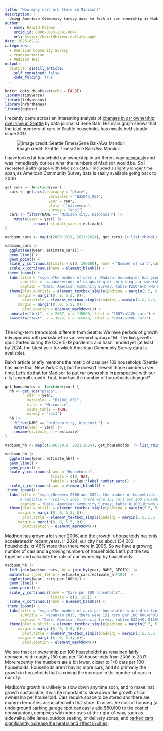 ```yaml
---
title: "How many cars are there in Madison?"
description: |
  Using American Community Survey data to look at car ownership in Madison over time.
author:
  - name: Harald Kliems 
    orcid_id: 0000-0003-2542-0047
    url: https://haraldkliems.netlify.app/
date: 2025-09-21
categories:
  - American Community Survey
  - transportation
  - Madison (WI)
output:
  distill::distill_article:
    self_contained: false
    code_folding: true
---
```


```r
knitr::opts_chunk$set(echo = FALSE)
library(tidyverse)
library(tidycensus)
library(hrbrthemes)
library(ggtext)
```

I recently came across an interesting analysis of [changes in car ownership over time in Seattle](https://www.seattletimes.com/seattle-news/data/as-seattle-grew-the-number-of-cars-here-has-barely-budged-since-2017/) by data journalist Gene Balk. His main graph shows that the total numbers of cars in Seattle households has mostly held steady since 2017:

![Image credit: Seattle Times/Gene Balk/Ava Mandoli](img/cars-population-final.jpg)

I have looked at household car ownership in a different way [previously](https://haraldkliems.netlify.app/posts/2024-02-29-where-are-the-4-car-households/) and was immediately curious what the numbers of Madison would be. So I recreated Balk's graph with Madison data. I included a slightly longer time span, as American Community Survey data is easily available going back to 2006. 



```r
get_cars <- function(year) {
  cars <- get_acs(geography = "place", 
                    variables = "B25046_001", 
                    year = year, 
                    state = "Wisconsin", 
                    survey = "acs1")
  cars |> filter(NAME == "Madison city, Wisconsin") |> 
    mutate(year = year) |> 
             rename(estimate_cars = estimate)
}

madison_cars <- map(c(2006:2019, 2021:2024), get_cars) |> list_rbind()
```

```r
madison_cars |> 
  ggplot(aes(year, estimate_cars)) +
  geom_line() +
  geom_point() +
  scale_y_continuous(limits = c(0, 190000), name = "Number of cars",labels = scales::label_number_auto()) +
  scale_x_continuous(name = element_blank()) +
 theme_ipsum() +
  labs(title = "<span>The number of cars in Madison households has grown from 136k in 2007 to 188k in 2024</span>",
       subtitle = "<span>Periods of stagnating or shrinking car ownership (2009-14, 2017-19) alternate with periods of growth (2007-09, 2014-17, 2021-24), most recently during and after the COVID-19 pandemic</span>",
       caption = "Data: American Community Survey, table B25046<br>No data available for 2020. Margins of error not shown.<br>Visualization: Harald Kliems") +
  theme(plot.subtitle = element_textbox_simple(padding = margin(5.5, 5.5, 5.5, 5.5),
      margin = margin(0, 0, 5.5, 0)),
        plot.title = element_textbox_simple(padding = margin(5.5, 5.5, 5.5, 5.5),
      margin = margin(0, 0, 5.5, 0)),
        plot.caption = element_markdown()) +
  annotate("text", x = 2007, y = 115000, label = "2007\n132k cars") +
  annotate("text", x = 2024, y = 165000, label = "2024\n188k cars")
  
```

The long-term trends look different from Seattle: We have periods of growth interspersed with periods when car ownership stays flat. The last growth spur started during the COVID-19 pandemic and hasn't ended yet (at least by 2024, the latest year for which American Community Survey data is available). 

Balk's article briefly mentions the metric of cars per 100 households (Seattle has more than New York City), but he doesn't present those numbers over time. Let's do that for Madison to put car ownership in perspective with our city's overall growth. First, how has the number of households changed?

```r
get_households <- function(year) {
  hh <- get_acs("place", 
          year = year,
          variables = "B11001_001", 
          state = "Wisconsin", 
          cache_table = TRUE,
          survey = "acs1")
  hh |> 
    filter(NAME == "Madison city, Wisconsin") |> 
    mutate(year = year) |> 
    rename(estimate_hh = estimate)
}

madison_hh <- map(c(2006:2019, 2021:2024), get_households) |> list_rbind()

madison_hh |> 
  ggplot(aes(year, estimate_hh)) +
  geom_line() +
  geom_point() +
  scale_y_continuous(name = "Households",
                     limits = c(0, NA),
                     labels = scales::label_number_auto()) +
  scale_x_continuous(name = element_blank()) +
 theme_ipsum() +
  labs(title = "<span>Between 2006 and 2024, the number of households in Madison grew by about 42,000, or 46% </span>",
       # subtitle = "<span>In 2015, there were 151 cars per 100 households in Madison; in 2024 there were 141 car/100 hh</span>",
       caption = "Data: American Community Survey, table B11001<br>No data available for 2020; margins of error not shown<br>Visualization: Harald Kliems") +
  theme(plot.subtitle = element_textbox_simple(padding = margin(5.5, 5.5, 5.5, 5.5),
      margin = margin(0, 0, 5.5, 0)),
        plot.title = element_textbox_simple(padding = margin(5.5, 5.5, 5.5, 5.5),
      margin = margin(0, 0, 5.5, 0)),
        plot.caption = element_markdown())
```

Madison has grown a lot since 2006, and the growth in households has only accelerated in recent years. In 2024, our city had about 134,000 households, or 46% more than there were in 2006. So we have a growing number of cars and a growing numbers of households. Let's put the two together and calculate the rate of car ownership by households.

```r
madison_hh |> 
  left_join(madison_cars, by = join_by(year, NAME, GEOID)) |> 
  mutate(cars_per_100hh = estimate_cars/estimate_hh*100) |> 
  ggplot(aes(year, cars_per_100hh)) +
  geom_line() +
  geom_point() +
  scale_y_continuous(name = "Cars per 100 households",
                     limits = c(0, 155)) +
  scale_x_continuous(name = element_blank()) +
 theme_ipsum() +
  labs(title = "<span>The number of cars per households started declining after its peak in 2015</span>",
       subtitle = "<span>In 2015, there were 151 cars per 100 households in Madison; in 2024 there were 141 cars/100 hh</span>",
       caption = "Data: American Community Survey, tables B25046, B11001<br>No data available for 2020; margins of error not shown<br>Visualization: Harald Kliems") +
  theme(plot.subtitle = element_textbox_simple(padding = margin(5.5, 5.5, 5.5, 5.5),
      margin = margin(0, 0, 5.5, 0)),
        plot.title = element_textbox_simple(padding = margin(5.5, 5.5, 5.5, 5.5),
      margin = margin(0, 0, 5.5, 0)),
        plot.caption = element_markdown())


```

We see that car ownership per 100 households has remained fairly constant, with roughly 150 cars per 100 households from 2006 to 2017. More recently, the numbers are a bit lower, closer to 140 cars per 100 households. Households aren't having more cars, and it's primarily the growth in households that is driving the increase in the number of cars in our city.

Madison's growth is unlikely to slow down any time soon, and to make that growth sustainable, it will be important to slow down the growth of car ownership per household. Cars require space to be stored and there are many externalities associated with that store: It raises the cost of housing (a underground parking garage spot can easily add $50,000 to the cost of construction), competes with other uses of the right-of-way, such as sidewalks, bike lanes, outdoor seating, or delivery zones, and [parked cars significantly increase the heat island effect in cities](https://phys.org/news/2025-08-cars-cities-significantly-contributing-urban.html). 
